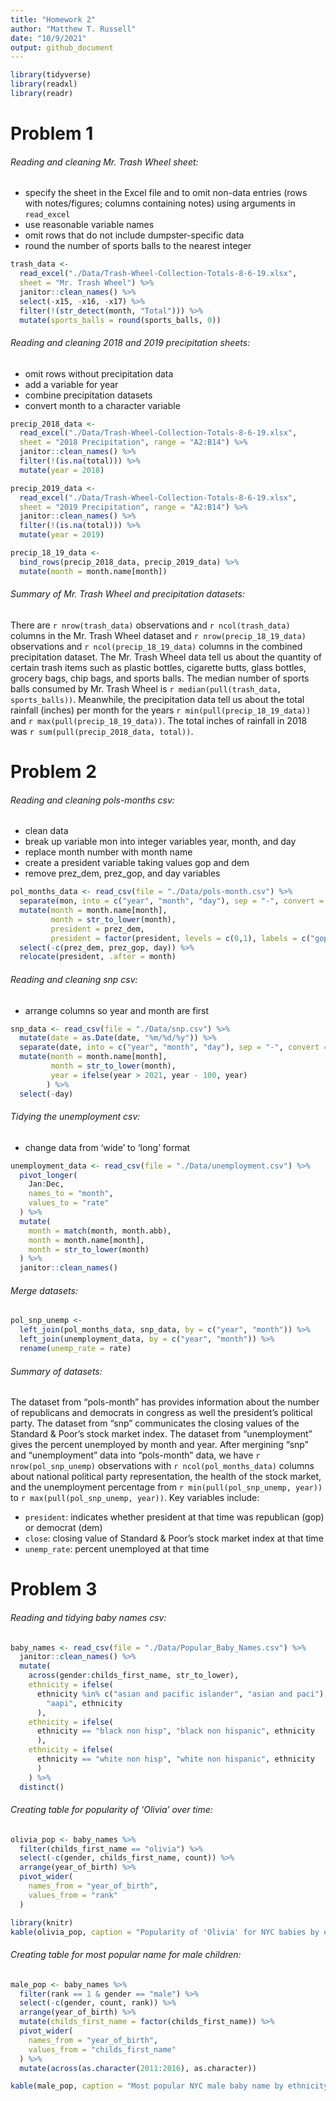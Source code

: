 ```yaml
---
title: "Homework 2"
author: "Matthew T. Russell"
date: "10/9/2021"
output: github_document
---
```


```r
library(tidyverse)
library(readxl)
library(readr)
```

# Problem 1

###### Reading and cleaning Mr. Trash Wheel sheet:
* specify the sheet in the Excel file and to omit non-data entries
(rows with notes/figures; columns containing notes) using arguments in `read_excel`
* use reasonable variable names
* omit rows that do not include dumpster-specific data
* round the number of sports balls to the nearest integer

```r

trash_data <- 
  read_excel("./Data/Trash-Wheel-Collection-Totals-8-6-19.xlsx", 
  sheet = "Mr. Trash Wheel") %>% 
  janitor::clean_names() %>% 
  select(-x15, -x16, -x17) %>% 
  filter(!(str_detect(month, "Total"))) %>% 
  mutate(sports_balls = round(sports_balls, 0))

```

###### Reading and cleaning 2018 and 2019 precipitation sheets:
* omit rows without precipitation data
* add a variable for year
* combine precipitation datasets
* convert month to a character variable

```r

precip_2018_data <- 
  read_excel("./Data/Trash-Wheel-Collection-Totals-8-6-19.xlsx", 
  sheet = "2018 Precipitation", range = "A2:B14") %>% 
  janitor::clean_names() %>% 
  filter(!(is.na(total))) %>% 
  mutate(year = 2018)

precip_2019_data <- 
  read_excel("./Data/Trash-Wheel-Collection-Totals-8-6-19.xlsx", 
  sheet = "2019 Precipitation", range = "A2:B14") %>%
  janitor::clean_names() %>% 
  filter(!(is.na(total))) %>% 
  mutate(year = 2019)

precip_18_19_data <-
  bind_rows(precip_2018_data, precip_2019_data) %>% 
  mutate(month = month.name[month])
```

###### Summary of Mr. Trash Wheel and precipitation datasets:

There are `r nrow(trash_data)` observations and `r ncol(trash_data)` columns in the Mr. Trash Wheel dataset and `r nrow(precip_18_19_data)` observations and `r ncol(precip_18_19_data)` columns in the combined precipitation dataset. The Mr. Trash Wheel data tell us about the quantity of certain trash items such as plastic bottles, cigarette butts, glass bottles, grocery bags, chip bags, and sports balls. The median number of sports balls consumed by Mr. Trash Wheel is `r median(pull(trash_data, sports_balls))`. Meanwhile, the precipitation data tell us about the total rainfall (inches) per month for the years `r min(pull(precip_18_19_data))` and `r max(pull(precip_18_19_data))`.  The total inches of rainfall in 2018 was `r sum(pull(precip_2018_data, total))`.

# Problem 2

###### Reading and cleaning pols-months csv:
* clean data
* break up variable mon into integer variables year, month, and day
* replace month number with month name
* create a president variable taking values gop and dem
* remove prez_dem, prez_gop, and day variables

```r

pol_months_data <- read_csv(file = "./Data/pols-month.csv") %>% 
  separate(mon, into = c("year", "month", "day"), sep = "-", convert = T) %>% 
  mutate(month = month.name[month], 
         month = str_to_lower(month),
         president = prez_dem, 
         president = factor(president, levels = c(0,1), labels = c("gop", "dem"))) %>% 
  select(-c(prez_dem, prez_gop, day)) %>% 
  relocate(president, .after = month)

```

###### Reading and cleaning snp csv:
* arrange columns so year and month are first

```r

snp_data <- read_csv(file = "./Data/snp.csv") %>% 
  mutate(date = as.Date(date, "%m/%d/%y")) %>% 
  separate(date, into = c("year", "month", "day"), sep = "-", convert = T) %>% 
  mutate(month = month.name[month],
         month = str_to_lower(month),
         year = ifelse(year > 2021, year - 100, year)
        ) %>% 
  select(-day)

```

###### Tidying the unemployment csv:
* change data from 'wide' to 'long' format 

```r
unemployment_data <- read_csv(file = "./Data/unemployment.csv") %>% 
  pivot_longer(
    Jan:Dec, 
    names_to = "month",
    values_to = "rate"
  ) %>% 
  mutate(
    month = match(month, month.abb), 
    month = month.name[month], 
    month = str_to_lower(month)
  ) %>% 
  janitor::clean_names()

```

###### Merge datasets:

```r

pol_snp_unemp <- 
  left_join(pol_months_data, snp_data, by = c("year", "month")) %>% 
  left_join(unemployment_data, by = c("year", "month")) %>% 
  rename(unemp_rate = rate)
```

###### Summary of datasets:

The dataset from "pols-month" has provides information  about the number of republicans and democrats in congress as well the president's political party. The dataset from "snp" communicates the closing values of the Standard & Poor's stock market index. The dataset from "unemployment" gives the percent unemployed by month and year. After mergining "snp" and "unemployment" data into "pols-month" data, we have `r nrow(pol_snp_unemp)` observations with `r ncol(pol_months_data)` columns about national political party representation, the health of the stock market, and the unemployment percentage from `r min(pull(pol_snp_unemp, year))` to `r max(pull(pol_snp_unemp, year))`. Key variables include:

* `president`: indicates whether president at that time was republican (gop) or democrat (dem)
* `close`: closing value of Standard & Poor's stock market index at that time
* `unemp_rate`: percent unemployed at that time

# Problem 3

###### Reading and tidying baby names csv:

```r

baby_names <- read_csv(file = "./Data/Popular_Baby_Names.csv") %>% 
  janitor::clean_names() %>% 
  mutate(
    across(gender:childs_first_name, str_to_lower), 
    ethnicity = ifelse(
      ethnicity %in% c("asian and pacific islander", "asian and paci"),
        "aapi", ethnicity
      ), 
    ethnicity = ifelse(
      ethnicity == "black non hisp", "black non hispanic", ethnicity
      ),
    ethnicity = ifelse(
      ethnicity == "white non hisp", "white non hispanic", ethnicity
      )
    ) %>% 
  distinct()

```

###### Creating table for popularity of 'Olivia' over time:

```r

olivia_pop <- baby_names %>% 
  filter(childs_first_name == "olivia") %>% 
  select(-c(gender, childs_first_name, count)) %>%
  arrange(year_of_birth) %>% 
  pivot_wider(
    names_from = "year_of_birth", 
    values_from = "rank"
  )

library(knitr)
kable(olivia_pop, caption = "Popularity of 'Olivia' for NYC babies by ethnicity from 2011 to 2016")

```

###### Creating table for most popular name for male children:

```r

male_pop <- baby_names %>% 
  filter(rank == 1 & gender == "male") %>% 
  select(-c(gender, count, rank)) %>% 
  arrange(year_of_birth) %>% 
  mutate(childs_first_name = factor(childs_first_name)) %>% 
  pivot_wider(
    names_from = "year_of_birth", 
    values_from = "childs_first_name"
  ) %>% 
  mutate(across(as.character(2011:2016), as.character))

kable(male_pop, caption = "Most popular NYC male baby name by ethnicity from 2011 to 2016")

```




